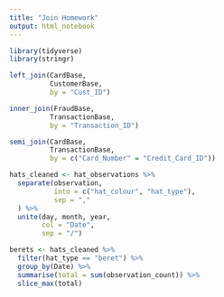 ```yaml
---
title: "Join Homework"
output: html_notebook
---
```


```r
library(tidyverse)
library(stringr)
```
```r
left_join(CardBase, 
          CustomerBase,
          by = "Cust_ID")
```
```r
inner_join(FraudBase, 
          TransactionBase,
          by = "Transaction_ID")
```
```r
semi_join(CardBase, 
          TransactionBase,
          by = c("Card_Number" = "Credit_Card_ID"))
```
```r
hats_cleaned <- hat_observations %>% 
  separate(observation, 
           into = c("hat_colour", "hat_type"),
           sep = ","
  ) %>% 
  unite(day, month, year,
        col = "Date",
        sep = "/")
```
```r
berets <- hats_cleaned %>% 
  filter(hat_type == "beret") %>% 
  group_by(Date) %>% 
  summarise(total = sum(observation_count)) %>% 
  slice_max(total)


```

